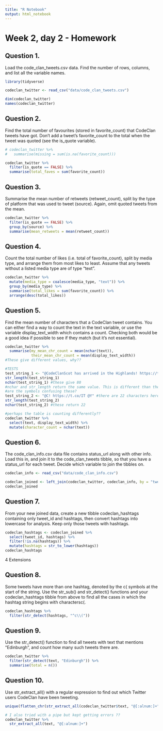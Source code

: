 ```yaml
---
title: "R Notebook"
output: html_notebook
---
```


# Week 2, day 2 - Homework

## Question 1.
Load the code_clan_tweets.csv data. Find the number of rows, columns, and list all the variable names.
```r
library(tidyverse)

codeclan_twitter <- read_csv("data/code_clan_tweets.csv")
```
```r
dim(codeclan_twitter)
names(codeclan_twitter)
```
## Question 2.
Find the total number of favourites (stored in favorite_count) that CodeClan tweets have got. Don’t add a tweet’s favorite_count to the total when the tweet was quoted (see the is_quote variable).
```r
# codeclan_twitter %>% 
#   summarise(missing = sum(is.na(favorite_count)))

codeclan_twitter %>% 
  filter(is_quote == FALSE) %>% 
  summarise(total_faves = sum(favorite_count))
```
## Question 3.
Summarise the mean number of retweets (retweet_count), split by the type of platform that was used to tweet (source). Again, omit quoted tweets from the mean.
```r
codeclan_twitter %>% 
  filter(is_quote == FALSE) %>% 
  group_by(source) %>% 
  summarise(mean_retweets = mean(retweet_count))
```

## Question 4.
Count the total number of likes (i.e. total of favorite_count), split by media type, and arrange them from most likes to least. Assume that any tweets without a listed media type are of type “text”.
```r
codeclan_twitter %>% 
  mutate(media_type = coalesce(media_type, "text")) %>% 
  group_by(media_type) %>% 
  summarise(total_likes = sum(favorite_count)) %>% 
  arrange(desc(total_likes))
```

## Question 5.
Find the mean number of characters that a CodeClan tweet contains. You can either find a way to count the text in the text variable, or use the variable display_text_width which contains a count. Checking both would be a good idea if possible to see if they match (but it’s not essential).
```r
codeclan_twitter %>% 
  summarise(my_mean_chr_count = mean(nchar(text)),
            their_mean_chr_count = mean(display_text_width))
#These give different values, why??
```

```r
#TESTS
test_string_1 <- "@CodeClanScot has arrived in the Highlands! https://t.co/IJT6zbhEBT via @YouTube" #table gives 100
str_length(test_string_1)
nchar(test_string_1) #these give 80
#nchar and str_length return the same value. This is different than the display_text_width in the table even when using the same strings. 
#are the symbols confusing these?
test_string_2 <- "@C! https://t.co/IT @Y" #there are 22 characters here
str_length(test_string_2)
nchar(test_string_2) #these return 22

#perhaps the table is counting differently??
codeclan_twitter %>% 
  select(text, display_text_width) %>% 
  mutate(character_count = nchar(text))
```

## Question 6.
The code_clan_info.csv data file contains status_url along with other info. Load this in, and join it to the code_clan_tweets tibble, so that you have a status_url for each tweet. Decide which variable to join the tibbles on.
```r
codeclan_info <- read_csv("data/code_clan_info.csv")
```
```r
codeclan_joined <- left_join(codeclan_twitter, codeclan_info, by = "tweet_id")
codeclan_joined
```

## Question 7.
From your new joined data, create a new tibble codeclan_hashtags containing only tweet_id and hashtags, then convert hashtags into lowercase for analysis. Keep only those tweets with hashtags.
```r
codeclan_hashtags <- codeclan_joined %>% 
  select(tweet_id, hashtags) %>% 
  filter(!is.na(hashtags)) %>% 
  mutate(hashtags = str_to_lower(hashtags))
codeclan_hashtags
```

4 Extensions


## Question 8.
Some tweets have more than one hashtag, denoted by the c( symbols at the start of the string. Use the str_sub() and str_detect() functions and your codeclan_hashtags tibble from above to find all the cases in which the hashtag string begins with charactersc(.
```r
codeclan_hashtags %>% 
  filter(str_detect(hashtags, "^c\\("))
```



## Question 9.
Use the str_detect() function to find all tweets with text that mentions “Edinburgh”, and count how many such tweets there are.
```r
codeclan_twitter %>% 
  filter(str_detect(text, "Edinburgh")) %>% 
  summarise(total = n())
```


## Question 10.
Use str_extract_all() with a regular expression to find out which Twitter users CodeClan have been tweeting.
```r
unique(flatten_chr(str_extract_all(codeclan_twitter$text, "@[:alnum:]+")))

# I also tried with a pipe but kept getting errors ??
codeclan_twitter %>% 
  str_extract_all(text, "@[:alnum:]+")
```

